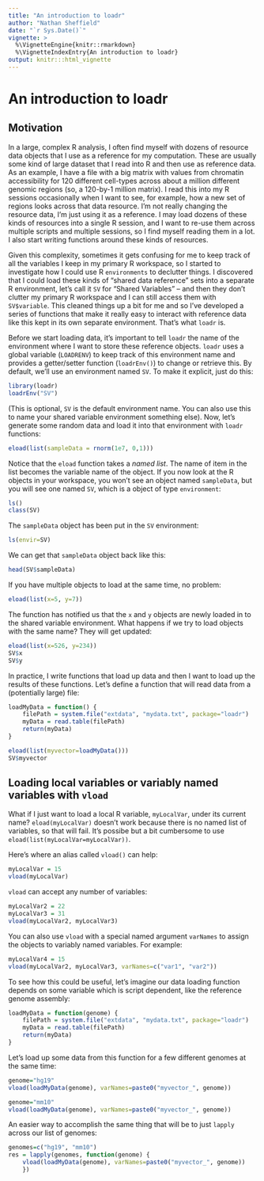 ```yaml
---
title: "An introduction to loadr"
author: "Nathan Sheffield"
date: "`r Sys.Date()`"
vignette: >
  %\VignetteEngine{knitr::rmarkdown}
  %\VignetteIndexEntry{An introduction to loadr}
output: knitr:::html_vignette
---
```


# An introduction to loadr

## Motivation

In a large, complex R analysis, I often find myself with dozens of resource data objects that I use as a reference for my computation. These are usually some kind of large dataset that I read into R and then use as reference data. As an example, I have a file with a big matrix with values from chromatin accessibility for 120 different cell-types across about a million different genomic regions (so, a 120-by-1 million matrix). I read this into my R sessions occasionally when I want to see, for example, how a new set of regions looks across that data resource. I'm not really changing the resource data, I'm just using it as a reference. I may load dozens of these kinds of resources into a single R session, and I want to re-use them across multiple scripts and multiple sessions, so I find myself reading them in a lot. I also start writing functions around these kinds of resources.

Given this complexity, sometimes it gets confusing for me to keep track of all the variables I keep in my primary R workspace, so I started to investigate how I could use R `environments` to declutter things. I discovered that I could load these kinds of "shared data reference" sets into a separate R environment, let's call it `SV` for "Shared Variables" -- and then they don't clutter my primary R workspace and I can still access them with `SV$variable`. This cleaned things up a bit for me and so I've developed a series of functions that make it really easy to interact with reference data like this kept in its own separate environment. That's what `loadr` is.

Before we start loading data, it's important to tell `loadr` the name of the environment where I want to store these reference objects. `loadr` uses a global variable (`LOADRENV`) to keep track of this environment name and provides a getter/setter function (`loadrEnv()`) to change or retrieve this. By default, we'll use an environment named `SV`. To make it explicit, just do this:

```r
library(loadr)
loadrEnv("SV")
```

(This is optional, `SV` is the default environment name. You can also use this to name your shared variable environment something else). Now, let's generate some random data and load it into that environment with `loadr` functions:

```r
eload(list(sampleData = rnorm(1e7, 0,1)))
```

Notice that the `eload` function takes a *named list*. The name of item in the list becomes the variable name of the object. If you now look at the R objects in your workspace, you won't see an object named `sampleData`, but you will see one named `SV`, which is a object of type `environment`:

```r
ls()
class(SV)
```

The `sampleData` object has been put in the `SV` environment:

```r
ls(envir=SV)
```

We can get that `sampleData` object back like this:

```r
head(SV$sampleData)
```

If you have multiple objects to load at the same time, no problem:

```r
eload(list(x=5, y=7))
```

The function has notified us that the `x` and `y` objects are newly loaded in to the shared variable environment. What happens if we try to load objects with the same name? They will get updated:

```r
eload(list(x=526, y=234))
SV$x
SV$y
```

In practice, I write functions that load up data and then I want to load up the results of these functions. Let's define a function that will read data from a (potentially large) file:

```r
loadMyData = function() {
	filePath = system.file("extdata", "mydata.txt", package="loadr")
	myData = read.table(filePath)
	return(myData)
}
```

```r
eload(list(myvector=loadMyData()))
SV$myvector
```

## Loading local variables or variably named variables with `vload`

What if I just want to load a local R variable, `myLocalVar`, under its current name?  `eload(myLocalVar)` doesn't work because there is no named list of variables, so that will fail. It's possibe but a bit cumbersome to use `eload(list(myLocalVar=myLocalVar))`.

Here's where an alias called `vload()` can help:

```r
myLocalVar = 15
vload(myLocalVar)

```

`vload` can accept any number of variables:

```r
myLocalVar2 = 22
myLocalVar3 = 31
vload(myLocalVar2, myLocalVar3)
```

You can also use `vload` with a special named argument `varNames` to assign the objects to variably named variables. For example:

```r
myLocalVar4 = 15
vload(myLocalVar2, myLocalVar3, varNames=c("var1", "var2"))
```

To see how this could be useful, let's imagine our data loading function depends on some variable which is script dependent, like the reference genome assembly:


```r
loadMyData = function(genome) {
	filePath = system.file("extdata", "mydata.txt", package="loadr")
	myData = read.table(filePath)
	return(myData)
}
```

Let's load up some data from this function for a few different genomes at the same time:

```r
genome="hg19"
vload(loadMyData(genome), varNames=paste0("myvector_", genome))

genome="mm10"
vload(loadMyData(genome), varNames=paste0("myvector_", genome))
```

An easier way to accomplish the same thing that will be to just `lapply` across our list of genomes:

```r
genomes=c("hg19", "mm10")
res = lapply(genomes, function(genome) { 
	vload(loadMyData(genome), varNames=paste0("myvector_", genome))
	})
```